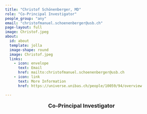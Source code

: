 ```yaml
---
title: "Christof Schönenberger, MD"
role: "Co-Principal Investigator"
people_group: "any"
email: "christofmanuel.schoenenberger@usb.ch"
page-layout: full
image: Christof.jpeg
about:
  id: about
  template: jolla
  image-shape: round
  image: Christof.jpeg
  links:
    - icon: envelope
      text: Email
      href: mailto:christofmanuel.schoenenberger@usb.ch 
    - icon: link
      text: More Information
      href: https://universe.unibas.ch/people/10059/94/overview
  
---
```

<div style="text-align: center;">
  <p style="font-size: 18px; font-weight: bold;">Co-Principal Investigator</p>
</div>